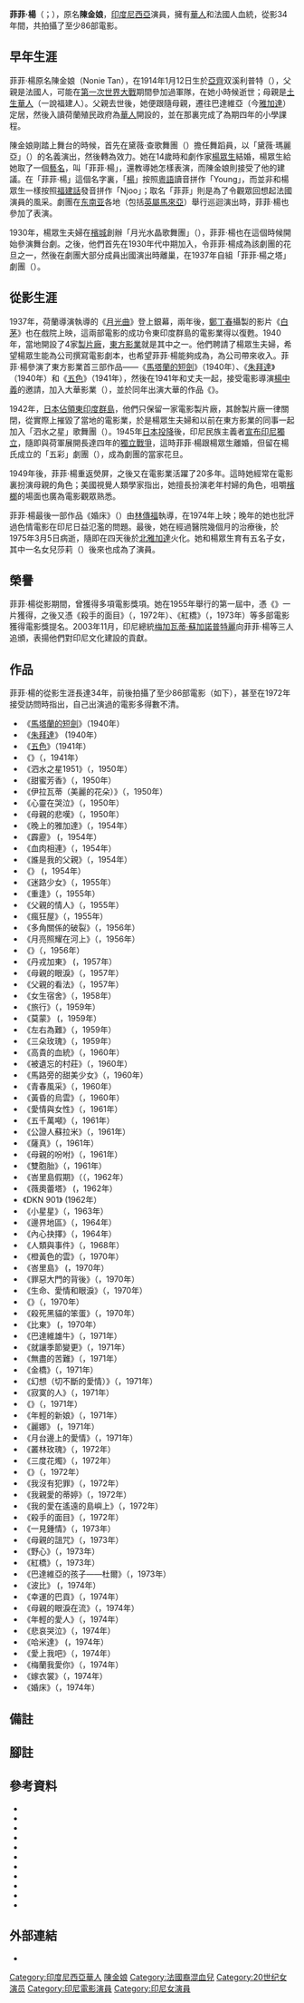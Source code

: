 {{Infobox person
| name                      = 菲菲·楊<br>{{lang|id|Fifi Young}}
| image                     = Fifi Young, Film Varia 2.6 (Jun 1955), p5.jpg
| image_size                = 
| alt                       = 
| caption                   = （約於1955年拍攝）
| birth_date                = {{birth date|1914|01|12}}
| birth_place               = [[荷屬東印度|荷屬東印度]][[亞齊|亞齊]]双溪利普特
| birth_name                = 
| death_date                = {{death date and age|1975|03|05|1914|01|12}}
| death_place               = [[印度尼西亞|印尼]][[雅加達|雅加達]]
| resting_place             = 
| resting_place_coordinates = <!-- {{Coord|LAT|LONG|type:landmark|display=inline}} -->
| monuments                 = 
| nationality               = 印尼
| other_names               = 
| education                 = 小學
| occupation                = 演員
| years_active              = 1930年－1974年
| notable_works             = 
| spouse                    = {{marriage|[[楊眾生|楊眾生]]|1928|1945|end=d}}
| children                  = 5
}}
'''菲菲·楊'''（{{lang-id|Fifi Young}}；{{bd|1914年|1月12日|1975年|3月5日|CatIdX=Young, Fifi}}），原名'''陳金娘'''，[[印度尼西亞|印度尼西亞]]演員，擁有[[印度尼西亞華人|華人]]和法國人血統，從影34年間，共拍攝了至少86部電影{{sfn|Filmindonesia.or.id, Filmografi}}。

== 早年生涯 ==
菲菲·楊原名陳金娘（Nonie Tan），在1914年{{efn|部分來源顯示她生於1912年，但是菲菲·楊本人曾表示她生於1914年{{sfn|Labrousse|1973|p=175}}。}}1月12日生於[[亞齊|亞齊]]双溪利普特（{{lang|id|Sungai Liput}}），父親是法國人，可能在[[第一次世界大戰|第一次世界大戰]]期間參加過軍隊，在她小時候逝世；母親是[[峇峇娘惹|土生華人]]{{Sfn|Labrousse|1973|p=175}}（一說福建人{{sfn|潘亚敏|2000|p=111}}）。父親去世後，她便跟隨母親，遷往巴達維亞（今[[雅加達|雅加達]]）定居，然後入讀荷蘭殖民政府為[[印度尼西亞華人|華人]]開設的{{id-link|荷華學校|Hollandsche Chineesche School}}，並在那裏完成了為期四年的小學課程{{sfn|Filmindonesia.or.id, Nonie Tan}}{{sfn|TIM, Fifi Young}}。

陳金娘剛踏上舞台的時候，首先在黛薇·查歌舞團（{{lang|id|Dewi Dja'}}）擔任舞蹈員，以「黛薇·瑪麗亞」（{{lang|id|Dewi Maria}}）的名義演出{{sfn|Labrousse|1973|p=175}}，然後轉為{{en-link|莉布特小姐的奧麗安劇團|Miss Riboet's Orion}}效力。她在14歲時和劇作家[[楊眾生|楊眾生]]結婚{{sfn|Filmindonesia.or.id, Nonie Tan}}，楊眾生給她取了一個[[藝名|藝名]]，叫「菲菲·楊」，還教導她怎樣表演，而陳金娘則接受了他的建議。在「菲菲·楊」這個名字裏，「[[楊姓|楊]]」按照[[粵語|粵語]]讀音拼作「Young」，而並非和楊眾生一樣按照[[東南亞福建話|福建話]]發音拼作「Njoo」；取名「菲菲」則是為了令觀眾回想起法國演員{{en-link|菲菲·德奧賽|Fifi D'Orsay}}的風采。劇團在[[东南亚|东南亚]]各地（包括[[英屬馬來亞|英屬馬來亞]]）舉行巡迴演出時，菲菲·楊也參加了表演{{sfn|TIM, Fifi Young}}。

1930年，楊眾生夫婦在[[檳城|檳城]]創辦「月光水晶歌舞團」（{{lang|en|Moonlight Crystal Follies}}），菲菲·楊也在這個時候開始參演舞台劇{{sfn|Labrousse|1973|p=176}}。之後，他們首先在1930年代中期加入{{en-link|達爾達尼拉劇團|Dardanella (theatre company)}}{{sfn|TIM, Fifi Young}}，令菲菲·楊成為該劇團的花旦之一，然後在劇團大部分成員出國演出時離巢，在1937年自組「菲菲·楊之塔」劇團（{{lang|en|Fifi Young's Pagoda}}）{{sfn|Jahja 2003, Fifi Young}}。

== 從影生涯 ==
1937年，荷蘭導演{{en-link|阿爾貝特·巴林克|Albert Balink}}執導的《[[月光曲_(電影)|月光曲]]》登上銀幕，兩年後，[[鄭丁春|鄭丁春]]攝製的影片《[[白茅_(電影)|白茅]]》也在戲院上映，這兩部電影的成功令東印度群島的電影業得以復甦。1940年，當地開設了4家[[電影公司|製片廠]]{{sfn|Biran|2009|p=205}}，[[東方影業_(荷屬東印度)|東方影業]]就是其中之一。他們聘請了楊眾生夫婦，希望楊眾生能為公司撰寫電影劇本，也希望菲菲·楊能夠成為{{en-link|賣座演員|bankable star}}{{sfn|Biran|2009|p=204}}，為公司帶來收入。菲菲·楊參演了東方影業首三部作品——《[[馬塔蘭的短劍|馬塔蘭的短劍]]》（1940年）、《[[朱拜達|朱拜達]]》（1940年）和《[[五色_(電影)|五色]]》（1941年）{{sfn|Biran|2009|pp=228–229}}，然後在1941年和丈夫一起，接受電影導演[[楊中義|楊中義]]{{efn|楊中義和菲菲·楊沒有親戚關係。}}的邀請，加入大華影業（{{lang|en|Majestic Pictures}}），並於同年出演大華的作品《{{en-link|母親的眼淚|Air Mata Iboe}}》{{sfn|Biran|2009|pp=239–241}}。

1942年，[[荷屬東印度日佔時期|日本佔領東印度群島]]，他們只保留一家電影製片廠，其餘製片廠一律關閉，從實際上摧毀了當地的電影業{{sfn|Biran|2009|pp=319, 332}}，於是楊眾生夫婦和以前在東方影業的同事{{en-link|達莉亞|Dhalia}}一起加入「泗水之星」歌舞團（{{lang|id|Bintang Soerabaia}}）{{sfn|TIM, Fifi Young}}。1945年[[日本投降|日本投降]]後，印尼民族主義者[[印度尼西亞獨立宣言|宣布印尼獨立]]，隨即與荷軍展開長達四年的[[印度尼西亞獨立革命|獨立戰爭]]，這時菲菲·楊跟楊眾生離婚{{sfn|Setyautama|Mihardja|2008|pp=254}}，但留在楊氏成立的「五彩」劇團（{{lang|id|Pantjawarna}}），成為劇團的當家花旦{{sfn|TIM, Fifi Young}}。

1949年{{en-link|荷蘭－印度尼西亞圓桌會議|Dutch–Indonesian Round Table Conference|荷蘭正式承認印尼獨立}}後，菲菲·楊重返熒屏{{sfn|TIM, Fifi Young}}，之後又在電影業活躍了20多年。這時她經常在電影裏扮演母親的角色{{sfn|Jahja 2003, Fifi Young}}；美國視覺人類學家{{en-link|卡爾·G·海德|Karl G. Heider}}指出，她擅長扮演老年村婦的角色，咀嚼[[檳榔|檳榔]]的場面也廣為電影觀眾熟悉{{sfn|Heider|1991|p=61}}。

菲菲·楊最後一部作品《婚床》（{{lang|id|''Ranjang Pengantin''}}）由[[林傳福|林傳福]]執導，在1974年上映；晚年的她也批評過色情電影在印尼日益氾濫的問題。最後，她在經過醫院幾個月的治療後，於1975年3月5日病逝，隨即在四天後於[[北雅加達行政市|北雅加達]]{{en-link|穆阿拉卡朗|Muara Karang}}火化{{sfn|Filmindonesia.or.id, Nonie Tan}}{{sfn|Jahja 2003, Fifi Young}}。她和楊眾生育有五名子女，其中一名女兒莎莉（{{lang|en|Sally}}）後來也成為了演員{{sfn|TIM, Fifi Young}}。

== 榮譽 ==
菲菲·楊從影期間，曾獲得多項電影獎項。她在1955年舉行的第一屆{{en-link|印度尼西亞電影節|Indonesian Film Festival}}中，憑《{{en-link|達米娜|Tarmina}}》一片獲得{{en-link|芝特拉最佳女主角獎|Citra Award for Best Leading Actress|最佳女主角獎}}，之後又憑《殺手的面目》（{{lang|id|''Wajah Seorang Pembunuh''}}，1972年）、《紅橋》（{{lang|id|''Jembatan Merah''}}，1973年）等多部電影獲得{{en-link|印度尼西亞記者協會|Indonesian Journalists Association|印尼記者協會}}電影獎提名{{sfn|Filmindonesia.or.id, Penghargaan}}。2003年11月，印尼總統[[梅加瓦蒂·蘇加諾普特麗|梅加瓦蒂·蘇加諾普特麗]]向菲菲·楊等三人追頒{{id-link|文化勳章 (印尼)|Bintang Budaya Parama Dharma|文化勳章}}，表揚他們對印尼文化建設的貢獻{{sfn|Unidjaja 2003, Megawati awards}}。

== 作品 ==
菲菲·楊的從影生涯長達34年，前後拍攝了至少86部電影（如下）{{sfn|Filmindonesia.or.id, Filmografi}}，甚至在1972年接受訪問時指出，自己出演過的電影多得數不清{{sfn|Labrousse|1973|p=176}}。
{{Div col|colwidth=30em}}
*《[[馬塔蘭的短劍|馬塔蘭的短劍]]》（1940年）
*《[[朱拜達|朱拜達]]》 (1940年）
*《[[五色_(電影)|五色]]》（1941年）
*《{{en-link|母親的眼淚|Air Mata Iboe}}》（{{lang|id|''Air Mata Iboe''}}，1941年）
*《泗水之星1951》（{{lang|id|''Bintang Surabaja 1951''}}，1950年）
*《甜蜜芳香》（{{lang|id|''Harumanis''}}，1950年）
*《伊拉瓦蒂（美麗的花朵）》（{{lang|id|''Irawaty (Aju Kesuma}''}}，1950年）
*《心靈在哭泣》（{{lang|id|''Meratap Hati''}}，1950年）
*《母親的悲嘆》（{{lang|id|''Ratapan Ibu''}}，1950年）
*《晚上的雅加達》（{{lang|id|''Djakarta Diwaktu Malam''}}，1954年）
*《霹靂》 ({{lang|id|''Halilintar''}}，1954年）
*《血肉相連》（{{lang|id|''Sedarah Sedaging''}}，1954年）
*《誰是我的父親》（{{lang|id|''Siapa Ajahku''}}，1954年）
*《{{en-link|達米娜|Tarmina}}》 ({{lang|id|''Tarmina''}}，1954年）
*《迷路少女》（{{lang|id|''Gadis Sesat''}}，1955年）
*《重逢》（{{lang|id|''Berdjumpa Kembali''}}，1955年）
*《父親的情人》（{{lang|id|''Kekasih Ajah''}}，1955年）
*《瘋狂屋》（{{lang|id|''Rumah Gila''}}，1955年）
*《多角關係的破裂》（{{lang|id|''Pemetjahan Poligami''}}，1956年）
*《月亮照耀在河上》（{{lang|id|''Terang Bulan Terang di Kali''}}，1956年）
*《{{en-link|閃亮三姊妹|Tiga Dara}}》（{{lang|id|''Tiga Dara''}}，1956年）
*《丹戎加東》 ({{lang|id|''Tandjung Katung''}}，1957年）
*《母親的眼淚》（{{lang|id|''Air Mata Ibu''}}，1957年）
*《父親的看法》（{{lang|id|''Konsepsi Ajah''}}，1957年）
*《女生宿舍》（{{lang|id|''Asrama Dara''}}，1958年）
*《旅行》（{{lang|id|''Bertamasja''}}，1959年）
*《莫蒙》 ({{lang|id|''Momon''}}，1959年）
*《左右為難》（{{lang|id|''Serba Salah''}}，1959年）
*《三朵玫瑰》（{{lang|id|''Tiga Mawar''}}，1959年）
*《高貴的血統》（{{lang|id|''Darah Tinggi''}}，1960年）
*《被遺忘的村莊》（{{lang|id|''Desa yang Dilupakan''}}，1960年）
*《馬路旁的甜美少女》（{{lang|id|''Gadis Manis Dipinggir Djalan''}}，1960年）
*《青春風采》（{{lang|id|''Gaja Remadja''}}，1960年）
*《黃昏的烏雲》（{{lang|id|''Mendung Sendja Hari''}}，1960年）
*《愛情與女性》（{{lang|id|''Asmara dan Wanita''}}，1961年）
*《五千萬噸》（{{lang|id|''Limapuluh Megaton''}}，1961年）
*《公證人蘇拉米》（{{lang|id|''Notaris Sulami''}}，1961年）
*《薩真》（{{lang|id|''Sajem''}}，1961年）
*《母親的吩咐》（{{lang|id|''Pesan Ibu''}}，1961年）
*《雙胞胎》（{{lang|id|''Si Kembar''}}，1961年）
*《峇里島假期》（（{{lang|en|''Holiday in Bali''}}，1962年）
*《薇奧蕾塔》 ({{lang|en|''Violetta''}}，1962年）
*《DKN 901》 (1962年）
*《小星星》（{{lang|id|''Bintang Ketjil''}}，1963年）
*《邊界地區》（{{lang|id|''Daerah Perbatasan''}}，1964年）
*《內心抉擇》（{{lang|id|''Pilihan Hati''}}，1964年）
*《人類與事件》（{{lang|id|''Manusia dan Peristiwa''}}，1968年）
*《橙黃色的雲》（{{lang|id|''Awan Djingga''}}，1970年）
*《峇里島》 ({{lang|id|''Bali''}}，1970年）
*《罪惡大門的背後》（{{lang|id|''Dibalik Pintu Dosa''}}，1970年）
*《生命、愛情和眼淚》（{{lang|id|''Hidup, Tjinta dan Air Mata''}}，1970年）
*《{{en-link|薩米溫與達西瑪|Samiun dan Dasima}}》（{{lang|id|''Samiun dan Dasima''}}，1970年）
*《殺死黑貓的笨蛋》（{{lang|id|''Si Bego Menumpas Kutjing Hitam''}}，1970年）
*《比東》 ({{lang|id|''Si Pitung''}}，1970年）
*《巴達維雄牛》（{{lang|id|''Banteng Betawi''}}，1971年）
*《就讓季節變更》（{{lang|id|''Biarkan Musim Berganti''}}，1971年）
*《無盡的苦難》（{{lang|id|''Derita Tiada Akhir''}}，1971年）
*《金橋》（{{lang|id|''Djembatan Emas''}}，1971年）
*《幻想（切不斷的愛情）》（{{lang|id|''Ilusia (Kasih Tak Terputuskan)''}}，1971年）
*《寂寞的人》（{{lang|id|''Insan Kesepian''}}，1971年）
*《{{en-link|馬林昆當 (電影)|Malin Kundang (film)|馬林昆當（不孝子）}}》（{{lang|id|''Malin Kundang (Anak Durhaka)''}}，1971年）
*《年輕的新娘》（{{lang|id|''Pengantin Remaja''}}，1971年）
*《麗娜》 ({{lang|id|''Rina''}}，1971年）
*《月台邊上的愛情》（{{lang|id|''Tjinta di Batas Peron''}}，1971年）
*《叢林玫瑰》（{{lang|id|''Mawar Rimba''}}，1972年）
*《三度花燭》（{{lang|id|''Pengantin Tiga Kali''}}，1972年）
*《{{en-link|錯誤的教育 (電影)|Salah Asuhan (film)|錯誤的教育}}》（{{lang|id|''Salah Asuhan''}}，1972年）
*《我沒有犯罪》（{{lang|id|''Aku Tak Berdosa''}}，1972年）
*《我親愛的蒂婷》（{{lang|id|''Titienku Sayang''}}，1972年）
*《我的愛在遙遠的島嶼上》（{{lang|id|''Tjintaku Djauh Dipulau''}}，1972年）
*《殺手的面目》（{{lang|id|''Wajah Seorang Pembunuh''}}，1972年）
*《一見鍾情》（{{lang|id|''Ketemu Jodoh''}}，1973年）
*《母親的詛咒》（{{lang|id|''Kutukan Ibu''}}，1973年）
*《野心》（{{lang|id|''Ambisi''}}，1973年）
*《紅橋》（{{lang|id|''Jembatan Merah''}}，1973年）
*《巴達維亞的孩子——杜爾》（{{lang|id|''Si Doel Anak Betawi''}}，1973年）
*《波比》 ({{lang|en|''Bobby''}}，1974年）
*《幸運的巴貢》（{{lang|id|''Si Bagong Mujur''}}，1974年）
*《母親的眼淚在流》（{{lang|id|''Tetesan Air Mata Ibu''}}，1974年）
*《年輕的愛人》（{{lang|id|''Cinta Remaja''}}，1974年）
*《悲哀哭泣》（{{lang|id|''Ratapan dan Rintihan''}}，1974年）
*《哈米達》 ({{lang|id|''Hamidah''}}，1974年）
*《愛上我吧》（{{lang|id|''Sayangilah Daku''}}，1974年）
*《梅蘭我愛你》（{{lang|id|''Mei Lan, Aku Cinta Padamu''}}，1974年）
*《嫁衣裳》（{{lang|id|''Gaun Pengantin''}}，1974年）
*《婚床》（{{lang|id|''Ranjang Pengantin''}}，1974年）
{{div col end}}

== 備註 ==
{{notelist}}

== 腳註 ==
{{reflist|colwidth=30em}}

== 參考資料 ==
{{refbegin|40em}}
*{{cite book
 |title=Sejarah Film 1900–1950: Bikin Film di Jawa
 |language=id
 |last=Biran
 |first=Misbach Yusa
 |location=Jakarta
 |publisher=Komunitas Bamboo working with the Jakarta Art Council
 |year=2009
 |isbn=978-979-3731-58-2
 |ref=harv
}}
*{{cite web
 |url=http://www.tamanismailmarzuki.com/tokoh/young.html 
 |title=Fifi Young 
 |language=id 
 |publisher=Taman Ismail Marzuki
 |accessdate=2012-08-19 
 |archivedate=2012-08-19 
 |archiveurl=https://www.webcitation.org/6A1rPunZW?url=http://www.tamanismailmarzuki.com/tokoh/young.html 
 |ref={{sfnRef|TIM, Fifi Young}} 
 |deadurl=yes
 }}
*{{cite web
 |title=Filmografi untuk Nonie Tan
 |language=id 
 |url=http://filmindonesia.or.id/movie/name/nmp4bc303aa2c057_fifi-young/filmography 
 |work=Filmindonesia.or.id 
 |publisher=Konfidan Foundation 
 |accessdate=2012-08-19 
 |archivedate=2012-08-19 
 |archiveurl=https://www.webcitation.org/6A1oQeHXi?url=http://filmindonesia.or.id/movie/name/nmp4bc303aa2c057_fifi-young/filmography 
 |ref={{sfnRef|Filmindonesia.or.id, Filmografi}} 
 |deadurl=no
 }}
*{{cite book
 |url=https://books.google.com/books?id=m4DVrBo91lEC
 |title=Indonesian Cinema: National Culture on Screen
 |isbn=978-0-8248-1367-3
 |author1=Heider
 |first1=Karl G
 |year=1991
 |publisher=University of Hawaii Press
 |location=Honolulu
 |ref=harv
 |access-date=2020-08-26
 |archive-date=2020-08-17
 |archive-url=https://web.archive.org/web/20200817043202/https://books.google.com/books?id=m4DVrBo91lEC
 |dead-url=no
 }}
*{{cite news
 |last=Jahja 
 |first=Junus 
 |title=Fifi Young (1914 - 1975) 
 |language=id 
 |url=http://www.suarapembaruan.com/News/2003/02/24/Editor/edi04.htm 
 |work=Suara Pembaruan 
 |date=2003-02-24 
 |accessdate=2012-08-19 
 |archivedate=2007-03-12 
 |archiveurl=https://web.archive.org/web/20070312154527/http://www.suarapembaruan.com/News/2003/02/24/Editor/edi04.htm 
 |ref={{sfnRef|Jahja 2003, Fifi Young}} 
 |deadurl=yes
 }}
*{{cite journal
 |doi=10.3406/arch.1973.1049
 |title=Entretien avec Fifi Young
 |language=fr
 |last=Labrousse
 |first=P.
 |ref=harv
 |date=August 1973
 |journal=Archipel
 |volume=5
 |pages=175–177
}}
*{{cite web
 |title=Nonie Tan 
 |url=http://filmindonesia.or.id/movie/name/nmp4bc303aa2c057_Fifi-Young 
 |work=Filmindonesia.or.id 
 |language=id 
 |publisher=Konfidan Foundation 
 |accessdate=2012-08-19 
 |archivedate=2012-08-19 
 |archiveurl=https://www.webcitation.org/6A1oCg0So?url=http://filmindonesia.or.id/movie/name/nmp4bc303aa2c057_Fifi-Young 
 |ref={{sfnRef|Filmindonesia.or.id, Nonie Tan}} 
 |deadurl=no
 }}
*{{cite web
 |title=Penghargaan bagi Nonie Tan
 |language=id 
 |url=http://filmindonesia.or.id/movie/name/nmp4bc303aa2c057_fifi-young/award 
 |work=Filmindonesia.or.id 
 |publisher=Konfidan Foundation 
 |accessdate=2012-08-19 
 |archivedate=2012-08-19 
 |archiveurl=https://www.webcitation.org/6A1qiinFK?url=http://filmindonesia.or.id/movie/name/nmp4bc303aa2c057_fifi-young/award 
 |ref={{sfnRef|Filmindonesia.or.id, Penghargaan}} 
 |deadurl=no
 }}
*{{Cite book
 |url=https://books.google.com/books?id=lEGrOWWEvswC
 |title=Tokoh-tokoh Etnis Tionghoa di Indonesia
 |language=id
 |publisher=Gramedia
 |location=Jakarta
 |isbn=978-979-9101-25-9
 |last1=Setyautama
 |ref=harv
 |first1=Sam
 |last2=Mihardja
 |first2=Suma
 |year=2008
}}
*{{cite news
 |url=http://www.thejakartapost.com/news/2003/11/08/megawati-awards-posthumously-hero-title-gorontalo-figure.html 
 |title=Megawati awards posthumously Hero title to Gorontalo figure 
 |work=The Jakarta Post 
 |last=Unidjaja 
 |first=Fabiola Desy 
 |date=2003-11-08 
 |accessdate=2012-08-06 
 |archivedate=2012-08-06 
 |archiveurl=https://www.webcitation.org/69hhQreeq?url=http://www.thejakartapost.com/news/2003/11/08/megawati-awards-posthumously-hero-title-gorontalo-figure.html 
 |ref={{sfnRef|Unidjaja 2003, Megawati awards}} 
 |deadurl=yes
 }}
*{{cite book
 |editor=潘亚敏
 |chapter=菲菲·杨
 |volume=文学艺术
 |title=华侨华人百科全书
 |date=2000-08
 |p=111
 |version=第一版
 |location=北京市
 |publisher=中国华侨出版社
 |isbn=978-7-80120-304-5
 |ref=harv
}}
{{refend}}

==外部連結==
{{commons category}}
*{{IMDb name|2509019|菲菲·楊}}

{{DEFAULTSORT:楊菲菲}}
[[Category:印度尼西亞華人|Category:印度尼西亞華人]]
[[Category:陳姓|陳金娘]]
[[Category:法國裔混血兒|Category:法國裔混血兒]]
[[Category:20世纪女演员|Category:20世纪女演员]]
[[Category:印尼電影演員|Category:印尼電影演員]]
[[Category:印尼女演員|Category:印尼女演員]]